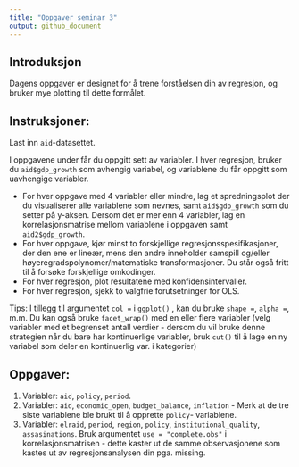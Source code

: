 ```yaml
---
title: "Oppgaver seminar 3"
output: github_document
---
```


## Introduksjon

Dagens oppgaver er designet for å trene forståelsen din av regresjon, og bruker mye plotting til dette formålet.

## Instruksjoner:

Last inn `aid`-datasettet.

I oppgavene under får du oppgitt sett av variabler. I hver regresjon, bruker du `aid$gdp_growth` som avhengig variabel, og variablene du får oppgitt som uavhengige variabler.

* For hver oppgave med 4 variabler eller mindre, lag et spredningsplot der du visualiserer alle variablene som nevnes, samt `aid$gdp_growth` som du setter på y-aksen. Dersom det er mer enn 4 variabler, lag en korrelasjonsmatrise mellom variablene i oppgaven samt `aid2$gdp_growth`. 
* For hver oppgave, kjør minst to forskjellige regresjonsspesifikasjoner, der den ene er lineær, mens den andre inneholder samspill og/eller høyeregradspolynomer/matematiske transformasjoner. Du står også fritt til å forsøke forskjellige omkodinger.
* For hver regresjon, plot resultatene med konfidensintervaller. 
* For hver regresjon, sjekk to valgfrie forutsetninger for OLS. 

Tips: I tillegg til argumentet `col =` i `ggplot()` , kan du bruke `shape = `, `alpha =`, m.m. Du kan også bruke `facet_wrap()` med en eller flere variabler (velg variabler med et begrenset antall verdier - dersom du vil bruke denne strategien når du bare har kontinuerlige variabler, bruk `cut()` til å lage en ny variabel som deler en kontinuerlig var. i kategorier)

## Oppgaver:

1. Variabler: `aid`, `policy`, `period`. 
2. Variabler: `aid`, `economic_open`, `budget_balance`, `inflation` - Merk at de tre siste variablene ble brukt til å opprette `policy`- variablene.
3. Variabler: `elraid`, `period`, `region`, `policy`, `institutional_quality`, `assasinations`. Bruk argumentet `use = "complete.obs"` i korrelasjonsmatrisen - dette kaster ut de samme observasjonene som kastes ut av regresjonsanalysen din pga. missing.
